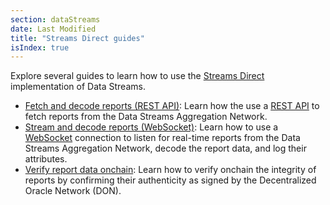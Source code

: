 ```yaml
---
section: dataStreams
date: Last Modified
title: "Streams Direct guides"
isIndex: true
---
```


Explore several guides to learn how to use the [Streams Direct](/data-streams#streams-direct-using-data-streams-with-your-own-bot) implementation of Data Streams.

- [Fetch and decode reports (REST API)](/data-streams/tutorials/streams-direct/streams-direct-api): Learn how the use a [REST API](/data-streams/reference/streams-direct/streams-direct-interface-api) to fetch reports from the Data Streams Aggregation Network.
- [Stream and decode reports (WebSocket)](/data-streams/tutorials/streams-direct/streams-direct-ws): Learn how to use a [WebSocket](/data-streams/reference/streams-direct/streams-direct-interface-ws) connection to listen for real-time reports from the Data Streams Aggregation Network, decode the report data, and log their attributes.
- [Verify report data onchain](/data-streams/tutorials/streams-direct/streams-direct-onchain-verification): Learn how to verify onchain the integrity of reports by confirming their authenticity as signed by the Decentralized Oracle Network (DON).
